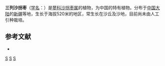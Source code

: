 {{Speciesbox 
| taxon = Calligonum trifarium
| authority = [[毛祖美|Z. M. Mao]]
}}
'''三列沙拐枣'''（[[学名|学名]]：{{lang|la|''Calligonum trifarium''}}）是[[蓼科|蓼科]][[沙拐枣属|沙拐枣属]]的植物，为中国的特有植物。分布于[[中国大陆|中国大陆]]的[[新疆|新疆]]等地，生长于海拔520米的地区，常生长在沙丘及沙地，目前尚未由人工引种栽培。

== 参考文献 ==
<div class="references-small">
* {{cite web| url =http://www.bioinfo.cn/db05/KmzwSpecies.php?action=view&id=17193| title =三列沙拐枣| work =《中国高等植物数据库全库》| publisher =中国科学院微生物研究所| author =昆明植物研究所| accessdate =2009-02-19| deadurl =yes| archiveurl =https://web.archive.org/web/20160305031256/http://www.bioinfo.cn/db05/KmzwSpecies.php?action=view&id=17193| archivedate =2016-03-05}}
</div>
{{Taxonbar|from=Q10865395}}

[[Category:沙拐枣属|S]]
[[Category:中國特有植物|S]]
[[Category:新疆植物|S]]